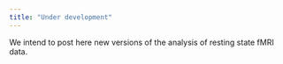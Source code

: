 ```yaml
---
title: "Under development"
---
```



We intend to post here new versions of the analysis of resting state fMRI data. 